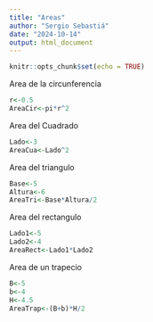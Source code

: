 ```yaml
---
title: "Areas"
author: "Sergio Sebastiá"
date: "2024-10-14"
output: html_document
---
```


```r
knitr::opts_chunk$set(echo = TRUE)
```

Area de la circunferencia 
```r
r<-0.5
AreaCir<-pi*r^2
```

Area del Cuadrado
```r
Lado<-3
AreaCua<-Lado^2
```

Area del triangulo
```r
Base<-5
Altura<-6
AreaTri<-Base*Altura/2
```


Area del rectangulo

```r
Lado1<-5
Lado2<-4
AreaRect<-Lado1*Lado2
```

Area de un trapecio

```r
B<-5
b<-4
H<-4.5
AreaTrap<-(B+b)*H/2
```

